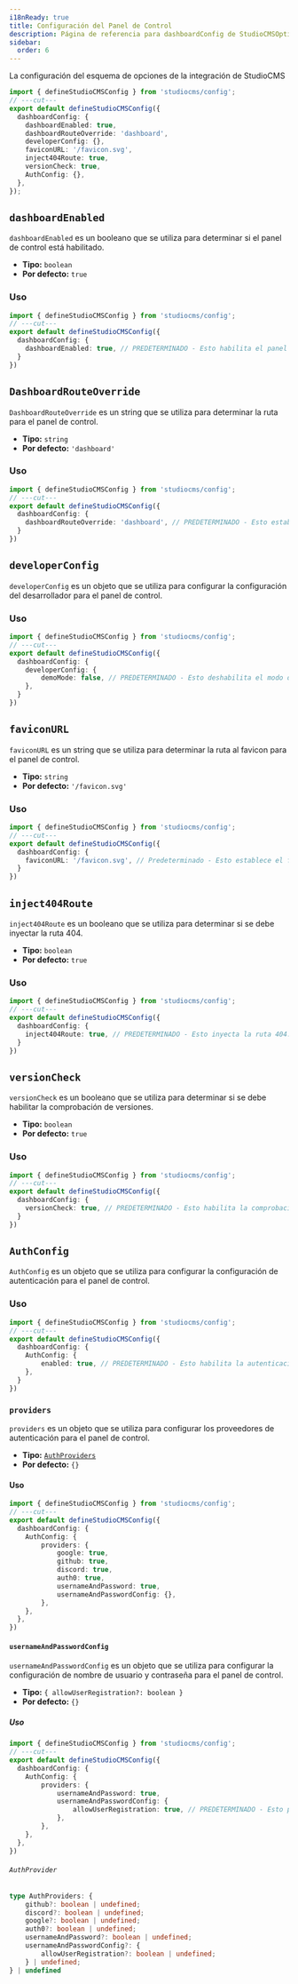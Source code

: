 ```yaml
---
i18nReady: true
title: Configuración del Panel de Control
description: Página de referencia para dashboardConfig de StudioCMSOptions
sidebar:
  order: 6
---
```



La configuración del esquema de opciones de la integración de StudioCMS

```ts twoslash title="studiocms.config.mjs"
import { defineStudioCMSConfig } from 'studiocms/config';
// ---cut---
export default defineStudioCMSConfig({
  dashboardConfig: {
    dashboardEnabled: true,
    dashboardRouteOverride: 'dashboard',
    developerConfig: {},
    faviconURL: '/favicon.svg',
    inject404Route: true,
    versionCheck: true,
    AuthConfig: {},
  },
});
```

## `dashboardEnabled`

`dashboardEnabled` es un booleano que se utiliza para determinar si el panel de control está habilitado.

- **Tipo:** `boolean`
- **Por defecto:** `true`

### Uso

```ts twoslash {3} title="studiocms.config.mjs"
import { defineStudioCMSConfig } from 'studiocms/config';
// ---cut---
export default defineStudioCMSConfig({
  dashboardConfig: {
    dashboardEnabled: true, // PREDETERMINADO - Esto habilita el panel de control.
  }
})
```

## `DashboardRouteOverride`

`DashboardRouteOverride` es un string que se utiliza para determinar la ruta para el panel de control.

- **Tipo:** `string`
- **Por defecto:** `'dashboard'`

### Uso

```ts twoslash {3} title="studiocms.config.mjs"
import { defineStudioCMSConfig } from 'studiocms/config';
// ---cut---
export default defineStudioCMSConfig({
  dashboardConfig: {
    dashboardRouteOverride: 'dashboard', // PREDETERMINADO - Esto establece la ruta del panel de control en /dashboard.
  }
})
```

## `developerConfig`

`developerConfig` es un objeto que se utiliza para configurar la configuración del desarrollador para el panel de control.

### Uso

```ts twoslash {3-5} title="studiocms.config.mjs"
import { defineStudioCMSConfig } from 'studiocms/config';
// ---cut---
export default defineStudioCMSConfig({
  dashboardConfig: {
    developerConfig: {
        demoMode: false, // PREDETERMINADO - Esto deshabilita el modo de prueba y demostración.
    },
  }
})
```

## `faviconURL`

`faviconURL` es un string que se utiliza para determinar la ruta al favicon para el panel de control.

- **Tipo:** `string`
- **Por defecto:** `'/favicon.svg'`

### Uso

```ts twoslash {3} title="studiocms.config.mjs"
import { defineStudioCMSConfig } from 'studiocms/config';
// ---cut---
export default defineStudioCMSConfig({
  dashboardConfig: {
    faviconURL: '/favicon.svg', // Predeterminado - Esto establece el favicon para el panel de control.
  }
})
```

## `inject404Route`

`inject404Route` es un booleano que se utiliza para determinar si se debe inyectar la ruta 404.

- **Tipo:** `boolean`
- **Por defecto:** `true`

### Uso

```ts twoslash {3} title="studiocms.config.mjs"
import { defineStudioCMSConfig } from 'studiocms/config';
// ---cut---
export default defineStudioCMSConfig({
  dashboardConfig: {
    inject404Route: true, // PREDETERMINADO - Esto inyecta la ruta 404.
  }
})
```

## `versionCheck`

`versionCheck` es un booleano que se utiliza para determinar si se debe habilitar la comprobación de versiones.

- **Tipo:** `boolean`
- **Por defecto:** `true`

### Uso

```ts twoslash {3} title="studiocms.config.mjs"
import { defineStudioCMSConfig } from 'studiocms/config';
// ---cut---
export default defineStudioCMSConfig({
  dashboardConfig: {
    versionCheck: true, // PREDETERMINADO - Esto habilita la comprobación de versiones.
  }
})
```

## `AuthConfig`

`AuthConfig` es un objeto que se utiliza para configurar la configuración de autenticación para el panel de control.

### Uso

```ts twoslash {3-5} title="studiocms.config.mjs"
import { defineStudioCMSConfig } from 'studiocms/config';
// ---cut---
export default defineStudioCMSConfig({
  dashboardConfig: {
    AuthConfig: {
        enabled: true, // PREDETERMINADO - Esto habilita la autenticación.
    },
  }
})
```

### `providers`

`providers` es un objeto que se utiliza para configurar los proveedores de autenticación para el panel de control.

- **Tipo:** [`AuthProviders`](#authprovider)
- **Por defecto:** `{}`

#### Uso

```ts twoslash {4-11} title="studiocms.config.mjs"
import { defineStudioCMSConfig } from 'studiocms/config';
// ---cut---
export default defineStudioCMSConfig({
  dashboardConfig: {
    AuthConfig: {
        providers: {
            google: true,
            github: true,
            discord: true,
            auth0: true,
            usernameAndPassword: true,
            usernameAndPasswordConfig: {},
        },
    },
  },
})
```

#### `usernameAndPasswordConfig`

`usernameAndPasswordConfig` es un objeto que se utiliza para configurar la configuración de nombre de usuario y contraseña para el panel de control.

- **Tipo:** `{ allowUserRegistration?: boolean }`
- **Por defecto:** `{}`

##### Uso

```ts twoslash {5-8} title="studiocms.config.mjs"
import { defineStudioCMSConfig } from 'studiocms/config';
// ---cut---
export default defineStudioCMSConfig({
  dashboardConfig: {
    AuthConfig: {
        providers: {
            usernameAndPassword: true,
            usernameAndPasswordConfig: {
                allowUserRegistration: true, // PREDETERMINADO - Esto permite el registro de usuarios.
            },
        },
    },
  },
})
```

###### `AuthProvider`

```ts
type AuthProviders: {
    github?: boolean | undefined;
    discord?: boolean | undefined;
    google?: boolean | undefined;
    auth0?: boolean | undefined;
    usernameAndPassword?: boolean | undefined;
    usernameAndPasswordConfig?: {
        allowUserRegistration?: boolean | undefined;
    } | undefined;
} | undefined
```